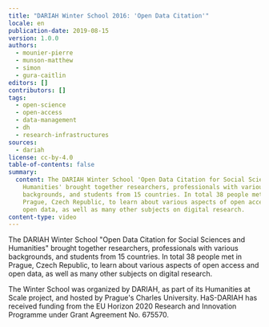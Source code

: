 ```yaml
---
title: "DARIAH Winter School 2016: 'Open Data Citation'"
locale: en
publication-date: 2019-08-15
version: 1.0.0
authors:
  - mounier-pierre
  - munson-matthew
  - simon
  - gura-caitlin
editors: []
contributors: []
tags:
  - open-science
  - open-access
  - data-management
  - dh
  - research-infrastructures
sources:
  - dariah
license: cc-by-4.0
table-of-contents: false
summary:
  content: The DARIAH Winter School 'Open Data Citation for Social Sciences and
    Humanities' brought together researchers, professionals with various
    backgrounds, and students from 15 countries. In total 38 people met in
    Prague, Czech Republic, to learn about various aspects of open access and
    open data, as well as many other subjects on digital research.
content-type: video
---
```

The DARIAH Winter School "Open Data Citation for Social Sciences and Humanities" brought together researchers, professionals with various backgrounds, and students from 15 countries. In total 38 people met in Prague, Czech Republic, to learn about various aspects of open access and open data, as well as many other subjects on digital research.

The Winter School was organized by DARIAH, as part of its Humanities at Scale project, and hosted by Prague's Charles University. HaS-DARIAH has received funding from the EU Horizon 2020 Research and Innovation Programme under Grant Agreement No. 675570.

<VideoCard provider="youtube" id="UUaWHmhqO2k" title="DARIAH Winter School 2016" image="/assets/content/assets/en/resources/hosted/dariah-winter-school-2016-open-data-citation/open-data-citation-png" subtitle="Open Data Citation" />
